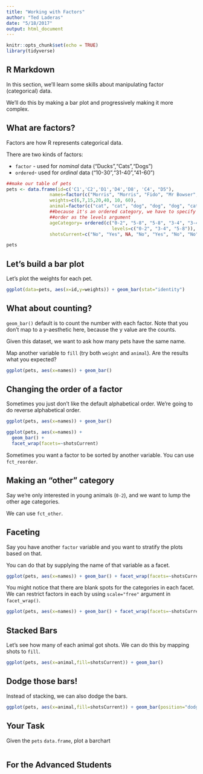 ```yaml
---
title: "Working with Factors"
author: "Ted Laderas"
date: "5/18/2017"
output: html_document
---
```


```r
knitr::opts_chunk$set(echo = TRUE)
library(tidyverse)
```

## R Markdown

In this section, we'll learn some skills about manipulating factor (categorical) data.

We'll do this by making a bar plot and progressively making it more complex.

## What are factors?

Factors are how R represents categorical data.

There are two kinds of factors: 

+ `factor` - used for *nominal* data ("Ducks","Cats","Dogs")
+ `ordered`- used for *ordinal* data ("10-30","31-40","41-60")

```r
##make our table of pets
pets <- data.frame(id=c('C1','C2','D1','D4','D8', 'C4', "D5"),
                names=factor(c("Morris", "Morris", "Fido", "Mr Bowser", "Fido", "Lady Sheba", "Hubert")),
                weights=c(6,7,15,20,40, 10, 60),
                animal=factor(c("cat", "cat", "dog", "dog", "dog", "cat", "dog")),
                ##because it's an ordered category, we have to specify 
                ##order as the levels argument
                ageCategory= ordered(c("0-2", "5-8", "5-8", "3-4", "3-4", "5-8", "0-2"), 
                                       levels=c("0-2", "3-4", "5-8")),
                shotsCurrent=c("No", "Yes", NA, "No", "Yes", "No", "No"))

pets
```

## Let's build a bar plot

Let's plot the weights for each pet.

```r
ggplot(data=pets, aes(x=id,y=weights)) + geom_bar(stat="identity")
```

## What about counting?

`geom_bar()` default is to count the number with each factor. Note that you don't map to a y-aesthetic here, because the y value are the counts.

Given this dataset, we want to ask how many pets have the same name.

Map another variable to `fill` (try both `weight` and `animal`). Are the results what you expected?

```r
ggplot(pets, aes(x=names)) + geom_bar()
```

## Changing the order of a factor

Sometimes you just don't like the default alphabetical order. We're going to do reverse alphabetical order.

```r
ggplot(pets, aes(x=names)) + geom_bar()

```


```r
ggplot(pets, aes(x=names)) + 
  geom_bar() + 
  facet_wrap(facets=~shotsCurrent)
```

Sometimes you want a factor to be sorted by another variable. You can use `fct_reorder`.

## Making an "other" category

Say we're only interested in young animals (`0-2`), and we want to lump the other age categories. 

We can use `fct_other`.

## Faceting

Say you have another `factor` variable and you want to stratify the plots based on that. 

You can do that by supplying the name of that variable as a facet.

```r
ggplot(pets, aes(x=names)) + geom_bar() + facet_wrap(facets=~shotsCurrent)
```

You might notice that there are blank spots for the categories in each facet. We can restrict factors in each by using `scale="free"` argument in `facet_wrap()`.

```r
ggplot(pets, aes(x=names)) + geom_bar() + facet_wrap(facets=~shotsCurrent, scale="free")
```

## Stacked Bars

Let's see how many of each animal got shots. We can do this by mapping shots to `fill`.

```r
ggplot(pets, aes(x=animal,fill=shotsCurrent)) + geom_bar()

```

## Dodge those bars!

Instead of stacking, we can also dodge the bars.

```r
ggplot(pets, aes(x=animal,fill=shotsCurrent)) + geom_bar(position="dodge")

```

## Your Task

Given the `pets` `data.frame`, plot a barchart

```{}

```

## For the Advanced Students